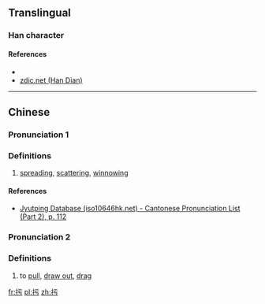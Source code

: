 ==Translingual==

===Han character===
{{Han char|rn=64|rad=手|as=03|sn=6|four=|canj=手一一尸 (QMMS)|ids=⿰[[扌]][[亏]]}}

====References====
* {{Han ref|kx=0418.010|dkj=11800|dj=0764.170|hdz=31829.020|uh=625D|ud=25181}}
*[http://www.zdic.net/z/1a/js/625D.htm zdic.net (Han Dian)]

----

==Chinese==
{{zh-forms}}

===Pronunciation 1===
{{zh-pron
|m=kū
|c=fu1
|mc=y
|oc=y
|ma=
|cat=v
}}

===Definitions===

# {{label|zh|agriculture}} [[spread]]ing, [[scatter]]ing, [[winnow]]ing

====References====
* {{qualifier|Cantonese}} [http://www.iso10646hk.net/jp/document/download.jsp Jyutping Database (iso10646hk.net) - Cantonese Pronunciation List (Part 2), p. 112]

===Pronunciation 2===
{{zh-pron
|m=yū,wū
|c=
|ma=
|cat=v
}}

===Definitions===

# to [[pull]], [[draw out]], [[drag]]

[[fr:扝]]
[[pl:扝]]
[[zh:扝]]